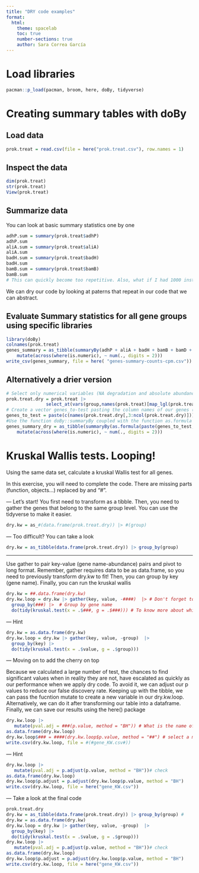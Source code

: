 ```yaml
---
title: "DRY code examples"
format:
  html:
    theme: spacelab
    toc: true
    number-sections: true
    author: Sara Correa García
---
```


# Load libraries
```r
pacman::p_load(pacman, broom, here, doBy, tidyverse)
```

# Creating summary tables with doBy

## Load data
```r
prok.treat = read.csv(file = here("prok.treat.csv"), row.names = 1)
```

## Inspect the data
```r
dim(prok.treat)
str(prok.treat)
View(prok.treat)
```

## Summarize data
You can look at basic summary statistics one by one
```r
adhP.sum = summary(prok.treat$adhP)
adhP.sum
aliA.sum = summary(prok.treat$aliA)
aliA.sum
badH.sum = summary(prok.treat$badH)
badH.sum
bamB.sum = summary(prok.treat$bamB)
bamB.sum
# This can quickly become too repetitive. Also, what if I had 1000 instead of 16 genes?
```

We can dry our code by looking at paterns that repeat in our code that we can abstract.

## Evaluate Summary statistics for all gene groups using specific libraries
```r
library(doBy)
colnames(prok.treat)
genes_summary = as_tibble(summaryBy(adhP + aliA + badH + bamB + bamD + fadJ + fadN + gabD + mhpD + mhpE + phaZ + pobA + ppk + putA + soxY + soxZ ~ group, data = prok.treat, FUN = function(x) { c(mean = mean(x), sd = sd(x)) } ) ) |> 
    mutate(across(where(is.numeric), ~ num(., digits = 2)))
write_csv(genes_summary, file = here( "genes-summary-counts-cpm.csv"))
```


## Alternatively a drier version

```r
# Select only numerical variables (NA degradation and absolute abundance of genes, and the grouping variable)
prok.treat.dry = prok.treat |> 
               select_at(vars(group,names(prok.treat)[map_lgl(prok.treat, is.numeric)])) 
# Create a vector genes_to-test pasting the column names of our genes (starting at 3, because column 1 is group and column 2 is NA_ppm and going all the way up to the last column). The argument collapse indicates the separation between colnames. We include a + because we want a string that can be passed as a formula later on.
genes_to_test = paste(c(names(prok.treat.dry[,3:ncol(prok.treat.dry)])), collapse = " + ") 
#Use the function doBy::summaryBy coupled with the function as.formula to calculate the mean and the sd for all the genes in the string. 
genes_summary_dry = as_tibble(summaryBy(as.formula(paste(genes_to_test, "~ group")), data = prok.treat.dry, FUN = function(x) { c(mean = mean(x), sd = sd(x))})) |> 
    mutate(across(where(is.numeric), ~ num(., digits = 2)))
```




# Kruskal Wallis tests. Looping!

Using the same data set, calculate a kruskal Wallis test for all genes. 

In this exercise, you will need to complete the code. There are missing parts (function, objects...) replaced by and "#". 

--- Let's start!
You first need to transform as a tibble. Then, you need to gather the genes that belong to the same group level. You can use the tidyverse to make it easier. 

```r
dry.kw = as_#(data.frame(prok.treat.dry)) |> #(group)
```

--- Too difficult? You can take a look
```r
dry.kw = as_tibble(data.frame(prok.treat.dry)) |> group_by(group)
```

--- 
Use gather to pair key-value (gene name-abundance) pairs and pivot to long format. Remember, gather requires data to be as data.frame, so you need to previously transform dry.kw to fit!
Then, you can group by key (gene name). Finally, you can run the kruskal wallis
```r
dry.kw = ##.data.frame(dry.kw)
dry.kw.loop = dry.kw |> gather(key, value, -####)  |> # Don't forget to exclude the group variable
  group_by(###) |>  # Group by gene name
  do(tidy(kruskal.test(x = .$###, g = .$###))) # To know more about which arguments are passing to the kruskal.test function you can type ?kruskal.test in the console. 
```

--- Hint

```r
dry.kw = as.data.frame(dry.kw)
dry.kw.loop = dry.kw |> gather(key, value, -group)  |>
  group_by(key) |>  
  do(tidy(kruskal.test(x = .$value, g = .$group)))
```

--- Moving on to add the cherry on top

Because we calculated a large number of test, the chances to find significant values when in reality they are not, have escalated as quickly as our performance when we apply dry code. 
To avoid it, we can adjust our p values to reduce our false discovery rate.
Keeping up with the tibble, we can pass the fucntion mutate to create a new variable in our dry.kw.loop.
Alternatively, we can do it after transforming our table into a dataframe. 
Finally, we can save our results using the here() package
```r
dry.kw.loop |> 
   mutate(pval.adj = ###(p.value, method = "BH")) # What is the name of the function
as.data.frame(dry.kw.loop)
dry.kw.loop$### = ####(dry.kw.loop$p.value, method = "##") # select a method of your choice
write.csv(dry.kw.loop, file = #(#gene_KW.csv#))
```

--- Hint

```r
dry.kw.loop |> 
   mutate(pval.adj = p.adjust(p.value, method = "BH"))# check
as.data.frame(dry.kw.loop)
dry.kw.loop$p.adjust = p.adjust(dry.kw.loop$p.value, method = "BH")
write.csv(dry.kw.loop, file = here("gene_KW.csv"))
```



--- Take a look at the final code

```r
prok.treat.dry
dry.kw = as_tibble(data.frame(prok.treat.dry)) |> group_by(group) #
dry.kw = as.data.frame(dry.kw)
dry.kw.loop = dry.kw |> gather(key, value, -group)  |>
  group_by(key) |>  
  do(tidy(kruskal.test(x = .$value, g = .$group)))
dry.kw.loop |> 
   mutate(pval.adj = p.adjust(p.value, method = "BH"))# check
as.data.frame(dry.kw.loop)
dry.kw.loop$p.adjust = p.adjust(dry.kw.loop$p.value, method = "BH")
write.csv(dry.kw.loop, file = here("gene_KW.csv"))
```

